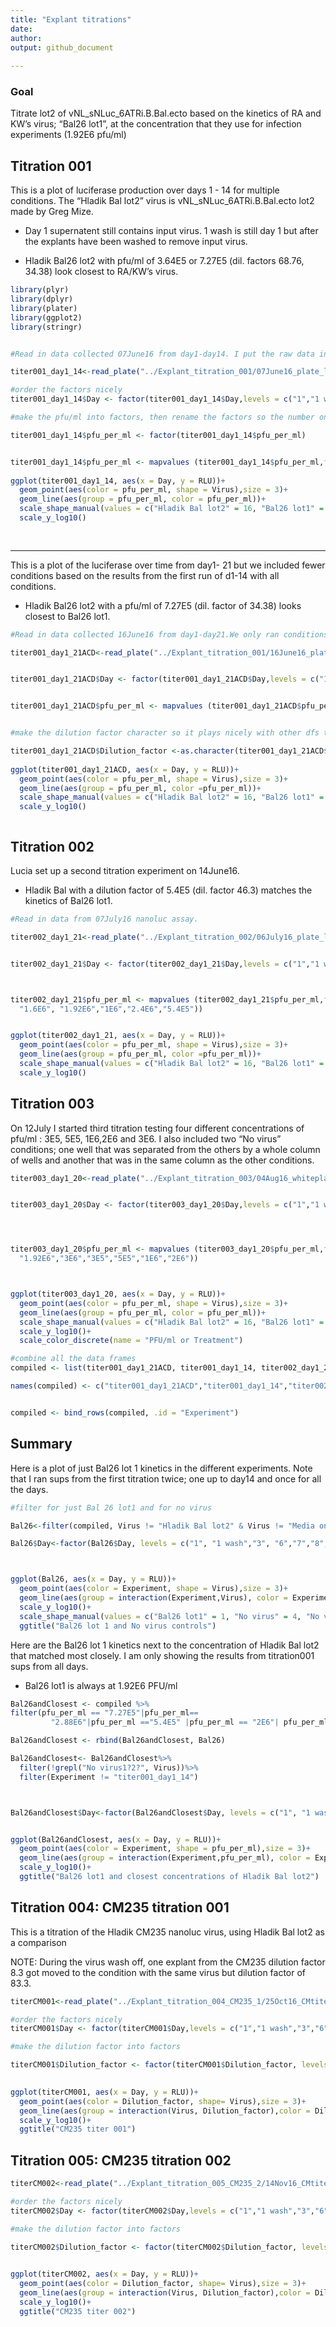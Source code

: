 ```yaml
---
title: "Explant titrations"
date:
author:
output: github_document
  
---
```




### Goal

Titrate lot2 of vNL_sNLuc_6ATRi.B.Bal.ecto based on the kinetics of RA and KW's virus; "Bal26 lot1", at the concentration that they use for infection experiments (1.92E6 pfu/ml)
 
## Titration 001

This is a plot of luciferase production over days 1 - 14 for multiple conditions. The "Hladik Bal lot2" virus is vNL_sNLuc_6ATRi.B.Bal.ecto lot2 made by Greg Mize.

* Day 1 supernatent still contains input virus. 1 wash is still day 1 but after the explants have been washed to remove input virus. 

* Hladik Bal26 lot2 with pfu/ml of 3.64E5 or 7.27E5 (dil. factors 68.76, 34.38) look closest to RA/KW's virus.



```r

library(plyr)
library(dplyr)
library(plater)
library(ggplot2)
library(stringr)


#Read in data collected 07June16 from day1-day14. I put the raw data into a file with the meta data in plateR format

titer001_day1_14<-read_plate("../Explant_titration_001/07June16_plate_layout_and_data.csv")

#order the factors nicely
titer001_day1_14$Day <- factor(titer001_day1_14$Day,levels = c("1","1 wash","3","7","10","14"))

#make the pfu/ml into factors, then rename the factors so the number ones are in sci not.

titer001_day1_14$pfu_per_ml <- factor(titer001_day1_14$pfu_per_ml)


titer001_day1_14$pfu_per_ml <- mapvalues (titer001_day1_14$pfu_per_ml,from =c(1450000,1920000,2880000,364000,5810000,727000), to = c("1.45E6","1.92E6","2.88E6","3.64E5","5.81E6","7.27E5"))
                                                                         
ggplot(titer001_day1_14, aes(x = Day, y = RLU))+
  geom_point(aes(color = pfu_per_ml, shape = Virus),size = 3)+
  geom_line(aes(group = pfu_per_ml, color = pfu_per_ml))+
  scale_shape_manual(values = c("Hladik Bal lot2" = 16, "Bal26 lot1" = 1, "No virus" = 4))+
  scale_y_log10()
  
  


```
----
This is a plot of the luciferase over time from day1- 21 but we included fewer conditions based on the results from the first run of d1-14 with all conditions. 

* Hladik Bal26 lot2 with a pfu/ml of 7.27E5 (dil. factor of 34.38) looks closest to Bal26 lot1.


```r


#Read in data collected 16June16 from day1-day21.We only ran conditions "A","C",and "D" and Bal lot 26. I put the raw data into a file with the meta data in plateR format. 

titer001_day1_21ACD<-read_plate("../Explant_titration_001/16June16_plate_layout_and_data.csv")


titer001_day1_21ACD$Day <- factor(titer001_day1_21ACD$Day,levels = c("1 wash","3","7","10","14","17","21"))


titer001_day1_21ACD$pfu_per_ml <- mapvalues (titer001_day1_21ACD$pfu_per_ml,from =c(1920000,1450000, 2880000,727000), to = c("1.92E6","1.45E6","2.88E6","7.27E5"))


#make the dilution factor character so it plays nicely with other dfs that don't non-numeric entries for dil factor ("no virus")

titer001_day1_21ACD$Dilution_factor <-as.character(titer001_day1_21ACD$Dilution_factor)
                   
ggplot(titer001_day1_21ACD, aes(x = Day, y = RLU))+
  geom_point(aes(color = pfu_per_ml, shape = Virus),size = 3)+
  geom_line(aes(group = pfu_per_ml, color =pfu_per_ml))+
  scale_shape_manual(values = c("Hladik Bal lot2" = 16, "Bal26 lot1" = 1, "No virus" = 4))+
  scale_y_log10()



```

## Titration 002

Lucia set up a second titration experiment on 14June16. 

* Hladik Bal with a dilution factor of 5.4E5 (dil. factor 46.3) matches the kinetics of Bal26 lot1.


```r
#Read in data from 07July16 nanoluc assay.

titer002_day1_21<-read_plate("../Explant_titration_002/06July16_plate_layout_and_data.csv")


titer002_day1_21$Day <- factor(titer002_day1_21$Day,levels = c("1","1 wash","3","6","8","10","13","15","17", "21"))



titer002_day1_21$pfu_per_ml <- mapvalues (titer002_day1_21$pfu_per_ml,from =c(1600000,1920000, 1e+06,2400000, 540000), to = c(
  "1.6E6", "1.92E6","1E6","2.4E6","5.4E5"))


ggplot(titer002_day1_21, aes(x = Day, y = RLU))+
  geom_point(aes(color = pfu_per_ml, shape = Virus),size = 3)+
  geom_line(aes(group = pfu_per_ml, color =pfu_per_ml))+
  scale_shape_manual(values = c("Hladik Bal lot2" = 16, "Bal26 lot1" = 1, "No virus" = 4))+
  scale_y_log10()
```

## Titration 003


On 12July I started third titration testing four different concentrations of pfu/ml : 3E5, 5E5, 1E6,2E6 and 3E6. I also included two "No virus" conditions; one well that was separated from the others by a whole column of wells and another that was in the same column as the other conditions. 

```r



titer003_day1_20<-read_plate("../Explant_titration_003/04Aug16_whiteplate_layout_and_data.csv")


titer003_day1_20$Day <- factor(titer003_day1_20$Day,levels = c("1","1 wash","3","6","8","10","13","15","17", "20"))




titer003_day1_20$pfu_per_ml <- mapvalues (titer003_day1_20$pfu_per_ml,from =c("1.92E+06", "3.00E+06","5.00E+05","3.00E+05", "1.00E+06","2.00E+06"), to = c(
  "1.92E6","3E6","3E5","5E5","1E6","2E6"))



ggplot(titer003_day1_20, aes(x = Day, y = RLU))+
  geom_point(aes(color = pfu_per_ml, shape = Virus),size = 3)+
  geom_line(aes(group = pfu_per_ml, color = pfu_per_ml))+
  scale_shape_manual(values = c("Hladik Bal lot2" = 16, "Bal26 lot1" = 1, "Media only background cntl" = 4, "No virus1" = 3, "No virus2" = 6))+
  scale_y_log10()+
  scale_color_discrete(name = "PFU/ml or Treatment")

```


```r

#combine all the data frames
compiled <- list(titer001_day1_21ACD, titer001_day1_14, titer002_day1_21, titer003_day1_20)

names(compiled) <- c("titer001_day1_21ACD","titer001_day1_14","titer002_day1_21","titer003_day1_20")


compiled <- bind_rows(compiled, .id = "Experiment")
```

## Summary


Here is a plot of just Bal26 lot 1 kinetics in the different experiments. Note that I ran sups from the first titration twice; one up to day14 and once for all the days.

```r

#filter for just Bal 26 lot1 and for no virus

Bal26<-filter(compiled, Virus != "Hladik Bal lot2" & Virus != "Media only background cntl")

Bal26$Day<-factor(Bal26$Day, levels = c("1", "1 wash","3", "6","7","8","10","13","14","15","17","20","21"))



ggplot(Bal26, aes(x = Day, y = RLU))+
  geom_point(aes(color = Experiment, shape = Virus),size = 3)+
  geom_line(aes(group = interaction(Experiment,Virus), color = Experiment))+
  scale_y_log10()+
  scale_shape_manual(values = c("Bal26 lot1" = 1, "No virus" = 4, "No virus1" = 4, "No virus2" = 4 ))+
  ggtitle("Bal26 lot 1 and No virus controls")


```

Here are the Bal26 lot 1 kinetics next to the concentration of Hladik Bal lot2 that matched most closely. I am only showing the results from titration001 sups from all days.

* Bal26 lot1 is always at 1.92E6 PFU/ml

 


```r

Bal26andClosest <- compiled %>%
filter(pfu_per_ml == "7.27E5"|pfu_per_ml==
         "2.88E6"|pfu_per_ml =="5.4E5" |pfu_per_ml == "2E6"| pfu_per_ml =="3E6")

Bal26andClosest <- rbind(Bal26andClosest, Bal26)

Bal26andClosest<- Bal26andClosest%>%
  filter(!grepl("No virus1?2?", Virus))%>%
  filter(Experiment != "titer001_day1_14")



Bal26andClosest$Day<-factor(Bal26andClosest$Day, levels = c("1", "1 wash","3", "6","7","8","10","13","14","15","17","20","21"))


ggplot(Bal26andClosest, aes(x = Day, y = RLU))+
  geom_point(aes(color = Experiment, shape = pfu_per_ml),size = 3)+
  geom_line(aes(group = interaction(Experiment,pfu_per_ml), color = Experiment))+
  scale_y_log10()+
  ggtitle("Bal26 lot1 and closest concentrations of Hladik Bal lot2")
```


## Titration 004: CM235 titration 001

This is a titration of the Hladik CM235 nanoluc virus, using Hladik Bal lot2 as a comparison


NOTE: During the virus wash off, one explant from the CM235 dilution factor 8.3 got moved to the condition with the same virus but dilution factor of 83.3.


```r
titerCM001<-read_plate("../Explant_titration_004_CM235_1/25Oct16_CMtiter001_layout_and_data.csv")

#order the factors nicely
titerCM001$Day <- factor(titerCM001$Day,levels = c("1","1 wash","3","6","8","10","13","15","17","20"))

#make the dilution factor into factors

titerCM001$Dilution_factor <- factor(titerCM001$Dilution_factor, levels = c("explant_only","8.3","12.5","25.0","50.0","83.3"))

                                                                         
ggplot(titerCM001, aes(x = Day, y = RLU))+
  geom_point(aes(color = Dilution_factor, shape= Virus),size = 3)+
  geom_line(aes(group = interaction(Virus, Dilution_factor),color = Dilution_factor))+
  scale_y_log10()+
  ggtitle("CM235 titer 001")
```

## Titration 005: CM235 titration 002


```r
titerCM002<-read_plate("../Explant_titration_005_CM235_2/14Nov16_CMtiter002_layout_and_data.csv")

#order the factors nicely
titerCM002$Day <- factor(titerCM002$Day,levels = c("1","1 wash","3","6","8","10","13","15","17","20"))

#make the dilution factor into factors

titerCM002$Dilution_factor <- factor(titerCM002$Dilution_factor, levels = c("explant_only","8.3","12.5","25.0","50.0","83.3"))

                                                                         
ggplot(titerCM002, aes(x = Day, y = RLU))+
  geom_point(aes(color = Dilution_factor, shape= Virus),size = 3)+
  geom_line(aes(group = interaction(Virus, Dilution_factor),color = Dilution_factor))+
  scale_y_log10()+
  ggtitle("CM235 titer 002")

```
  

